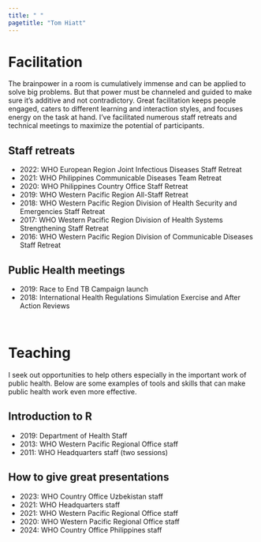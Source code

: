 ```yaml
---
title: " "
pagetitle: "Tom Hiatt"
---
```


<link rel="stylesheet" href="styles.css" type="text/css">
<link rel="stylesheet" href="academicicons/css/academicons.min.css"/>

# Facilitation

The brainpower in a room is cumulatively immense and can be applied to solve big problems. But that power must be channeled and guided to make sure it's additive and not contradictory. Great facilitation keeps people engaged, caters to different learning and interaction styles, and focuses energy on the task at hand. I've facilitated numerous staff retreats and technical meetings to maximize the potential of participants.

## Staff retreats
- 2022: WHO European Region Joint Infectious Diseases Staff Retreat
- 2021: WHO Philippines Communicable Diseases Team Retreat
- 2020: WHO Philippines Country Office Staff Retreat
- 2019: WHO Western Pacific Region All-Staff Retreat
- 2018: WHO Western Pacific Region Division of Health Security and Emergencies Staff Retreat
- 2017: WHO Western Pacific Region Division of Health Systems Strengthening Staff Retreat
- 2016: WHO Western Pacific Region Division of Communicable Diseases Staff Retreat

## Public Health meetings
- 2019: Race to End TB Campaign launch
- 2018: International Health Regulations Simulation Exercise and After Action Reviews

<br>

# Teaching

I seek out opportunities to help others especially in the important work of public health. Below are some examples of tools and skills that can make public health work even more effective.

## Introduction to R
- 2019: Department of Health Staff
- 2013: WHO Western Pacific Regional Office staff
- 2011: WHO Headquarters staff (two sessions)

## How to give great presentations
- 2023: WHO Country Office Uzbekistan staff
- 2021: WHO Headquarters staff
- 2021: WHO Western Pacific Regional Office staff
- 2020: WHO Western Pacific Regional Office staff
- 2024: WHO Country Office Philippines staff
